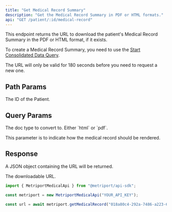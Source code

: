 ```yaml
---
title: "Get Medical Record Summary"
description: "Get the Medical Record Summary in PDF or HTML formats."
api: "GET /patient/:id/medical-record"
---
```


This endpoint returns the URL to download the patient's Medical Record Summary in the PDF or HTML format, if it exists.

To create a Medical Record Summary, you need to use the [Start Consolidated Data Query](/medical-api/api-reference/fhir/consolidated-data-query-post).

<Info>The URL will only be valid for 180 seconds before you need to request a new one.</Info>

## Path Params

<ParamField path="id" type="string" required>
  The ID of the Patient.
</ParamField>

## Query Params

<ParamField query="conversionType" type="string" required>
  The doc type to convert to. Either `html` or `pdf`.

  <Info>This parameter is to indicate how the medical record should be rendered.</Info>
</ParamField>

## Response

A JSON object containing the URL will be returned.

<ResponseField name="url" type="string">
  The downloadable URL.
</ResponseField>

<ResponseExample>

```javascript Metriport SDK
import { MetriportMedicalApi } from "@metriport/api-sdk";

const metriport = new MetriportMedicalApi("YOUR_API_KEY");

const url = await metriport.getMedicalRecord("018a80c4-292a-7486-a223-6dcbc636c44c", "pdf");
```

</ResponseExample>
